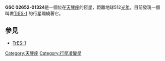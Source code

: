 {{Starbox begin 
| name = GSC 02652-01324
}} 
{{Starbox observe 
| epoch = [[J2000.0|J2000.0]]
| constell = [[天琴座|天琴座]]
| ra = {{RA|19|04|09}} 
| dec = {{DEC|+36|37|57}} 
| appmag_v = +11.79
}} 
{{Starbox character 
| class = K0V
| b-v = ?
| u-b = ?
| variable = ?
}} 
{{Starbox astrometry 
| radial_v = ?
| prop_mo_ra = -40.2
| prop_mo_dec = -21.5
| parallax = 6.37
| p_error = ?
| dist_ly = 512
| dist_pc = 157
| absmag_v = +5.81
}}
{{Starbox detail 
| age = ?
| metal = 0.001 ± 0.004 
| mass = 0.87 
| radius = 0.85 
| rotation = ?
| luminosity = 0.49
| temperature = 5250
}} 
{{Starbox catalog 
| names = [[2MASS|2MASS]] 19040985+3637574
}} 
{{Starbox reference
| Simbad = GSC+02652-01324
}}
{{Starbox end}} 
'''GSC 02652-01324'''是一個位在[[天琴座|天琴座]]的恆星，距離地球512[[光年|光年]]，目前發現一個叫做[[TrES-1|TrES-1]] 的行星環繞著它。

== 參見 ==
* [[TrES-1|TrES-1]]
{{Star-stub}}

[[Category:天琴座|Category:天琴座]]
[[Category:行星凌變星|Category:行星凌變星]]